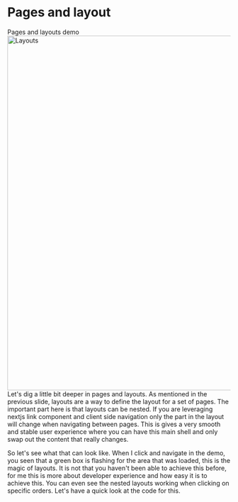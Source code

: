 
<Columns columns={2}>
<Column>
<CentralContent>

# Pages and layout

<Link href="/demos/layout" target="_blank">Pages and layouts demo</Link>

</CentralContent>
</Column>
<Column className="flex justify-center items-center h-full">
    <Image src={Layouts} alt="Layouts" className='w-full' width="800" height="800" />
</Column>
</Columns>

<Notes>
Let's dig a little bit deeper in pages and layouts. As mentioned in the previous slide, layouts are a way to define the layout for a set of pages. The important part here is that layouts can be nested. If you are leveraging nextjs link component and client side navigation only the part in the layout will change when navigating between pages. This is gives a very smooth and stable user experience where you can have this main shell and only swap out the content that really changes.

So let's see what that can look like. When I click and navigate in the demo, you seen that a green box is flashing for the area that was loaded, this is the magic of layouts. It is not that you haven't been able to achieve this before, for me this is more about developer experience and how easy it is to achieve this. You can even see the nested layouts working when clicking on specific orders. Let's have a quick look at the code for this.

</Notes>